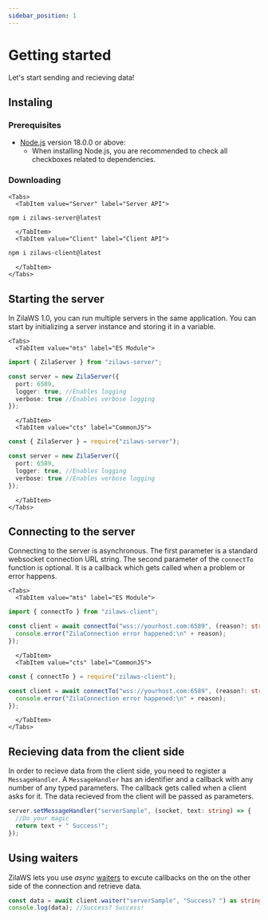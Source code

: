 ```yaml
---
sidebar_position: 1
---
```



# Getting started

Let's start sending and recieving data!

## Instaling

### Prerequisites

- [Node.js](https://nodejs.org/en/download/) version 18.0.0 or above:
  - When installing Node.js, you are recommended to check all checkboxes related to dependencies.

### Downloading
```mdx-code-block
<Tabs>
  <TabItem value="Server" label="Server API">
```
```bash
npm i zilaws-server@latest
```

```mdx-code-block 
  </TabItem>
  <TabItem value="Client" label="Client API">
```
```bash
npm i zilaws-client@latest
```
```mdx-code-block
  </TabItem>
</Tabs>
```

## Starting the server
In ZilaWS 1.0, you can run multiple servers in the same application. You can start by initializing a server instance and storing it in a variable.

```mdx-code-block
<Tabs>
  <TabItem value="mts" label="ES Module">
```
```ts
import { ZilaServer } from "zilaws-server";

const server = new ZilaServer({
  port: 6589,
  logger: true, //Enables logging
  verbose: true //Enables verbose logging
});
```

```mdx-code-block 
  </TabItem>
  <TabItem value="cts" label="CommonJS">
```
```ts
const { ZilaServer } = require("zilaws-server");

const server = new ZilaServer({
  port: 6589,
  logger: true, //Enables logging
  verbose: true //Enables verbose logging
});
```
```mdx-code-block
  </TabItem>
</Tabs>
```

## Connecting to the server

Connecting to the server is asynchronous. The first parameter is a standard websocket connection URL string. The second parameter of the `connectTo` function is optional. It is a callback which gets called when a problem or error happens.

```mdx-code-block
<Tabs>
  <TabItem value="mts" label="ES Module">
```

```ts
import { connectTo } from "zilaws-client";

const client = await connectTo("wss://yourhost.com:6589", (reason?: string) => {
  console.error("ZilaConnection error happened:\n" + reason);
});
```

```mdx-code-block 
  </TabItem>
  <TabItem value="cts" label="CommonJS">
```

```ts
const { connectTo } = require("zilaws-client");

const client = await connectTo("wss://yourhost.com:6589", (reason?: string) => {
  console.error("ZilaConnection error happened:\n" + reason);
});
```

```mdx-code-block
  </TabItem>
</Tabs>
```

## Recieving data from the client side
In order to recieve data from the client side, you need to register a `MessageHandler`. A `MessageHandler` has an identifier and a callback with any number of any typed parameters. The callback gets called when a client asks for it. The data recieved from the client will be passed as parameters.

```ts
server.setMessageHandler("serverSample", (socket, text: string) => {
  //Do your magic
  return text + " Success!";
});
```

## Using waiters
ZilaWS lets you use *async* [waiters](./waiters) to excute callbacks on the on the other side of the connection and retrieve data.
```ts
const data = await client.waiter("serverSample", "Success? ") as string;
console.log(data); //Success? Success!
```